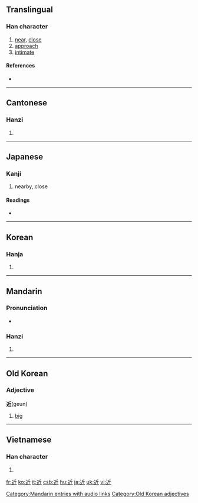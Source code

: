 ==Translingual==

===Han character===
{{Han char|rn=162|rad=辵|as=04|sn=8|four=3230<sub>2</sub>|canj=卜竹一中 (YHML)}}

# [[near]], [[close]]
# [[approach]]
# [[intimate]]

====References====
* {{Han ref|kx=1254.070|dkj=38752|dj=1736.180|hdz=63819.120|uh=8FD1|ud=36817|bh=AAF1|bd=43761}}

----

==Cantonese==

===Hanzi===
{{yue-hanzi|jyut=|y=gan6, kan5}}

# {{defn|Cantonese|sort=辵04}}

----

==Japanese==

===Kanji===
{{ja-kanji|grade=2|rs=辵04}}

# nearby, close

====Readings====
* {{ja-readings|on=[[きん]] (kin), [[こん]] (kon)|kun=[[ちかい]] (chikai)}}

----

==Korean==

===Hanja===
{{ko-hanja|hangeul=근|eumhun=|rv=geun|mr=kŭn|y=kun}}

# {{defn|Korean|sort=辵04}}

----

==Mandarin==

===Pronunciation===
*{{audio|zh-jìn.ogg|audio}}

===Hanzi===
{{cmn-hanzi|pin=[[jìn]] ([[jin4]])|wg=chin<sup>4</sup>}}

# {{defn|Mandarin|sort=辵04}}

[[Category:Mandarin entries with audio links]]

----

==Old Korean==
===Adjective===
'''近'''(geun)

# {{Baekje}} [[big]]

[[Category:Old Korean adjectives]]

----

==Vietnamese==

===Han character===
{{vi-hantu|[[cận]], [[cặn]], [[gàn]], [[gần]]|rs=辵04}}

# {{defn|Vietnamese|sort=辵04}}

[[fr:近]]
[[ko:近]]
[[it:近]]
[[csb:近]]
[[hu:近]]
[[ja:近]]
[[uk:近]]
[[vi:近]]